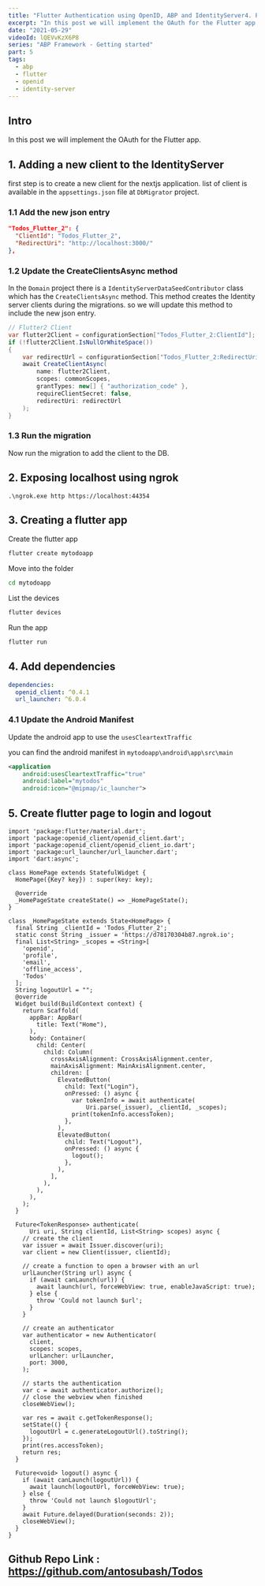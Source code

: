 ```yaml
---
title: "Flutter Authentication using OpenID, ABP and IdentityServer4. Part 5"
excerpt: "In this post we will implement the OAuth for the Flutter app."
date: "2021-05-29"
videoId: lQEVvKzX6P8
series: "ABP Framework - Getting started"
part: 5
tags:
  - abp
  - flutter
  - openid
  - identity-server
---
```

<TOCInline toc={props.toc} asDisclosure />

## Intro

In this post we will implement the OAuth for the Flutter app.

## 1. Adding a new client to the IdentityServer

first step is to create a new client for the nextjs application. list of client is available in the `appsettings.json` file at `DbMigrator` project.

### 1.1 Add the new json entry

```json
"Todos_Flutter_2": {
  "ClientId": "Todos_Flutter_2",
  "RedirectUri": "http://localhost:3000/"
},
```

### 1.2 Update the CreateClientsAsync method

In the `Domain` project there is a `IdentityServerDataSeedContributor` class which has the `CreateClientsAsync` method. This method creates the Identity server clients during the migrations. so we will update this method to include the new json entry.

```cs
// Flutter2 Client
var flutter2Client = configurationSection["Todos_Flutter_2:ClientId"];
if (!flutter2Client.IsNullOrWhiteSpace())
{
    var redirectUrl = configurationSection["Todos_Flutter_2:RedirectUri"];
    await CreateClientAsync(
        name: flutter2Client,
        scopes: commonScopes,
        grantTypes: new[] { "authorization_code" },
        requireClientSecret: false,
        redirectUri: redirectUrl
    );
}
```

### 1.3 Run the migration

Now run the migration to add the client to the DB.

## 2. Exposing localhost using ngrok

`.\ngrok.exe http https://localhost:44354`

## 3. Creating a flutter app

Create the flutter app

```bash
flutter create mytodoapp
```

Move into the folder

```bash
cd mytodoapp
```

List the devices

```bash
flutter devices
```

Run the app

```bash
flutter run
```

## 4. Add dependencies

```yaml
dependencies:
  openid_client: ^0.4.1
  url_launcher: ^6.0.4
```

### 4.1 Update the Android Manifest

Update the android app to use the `usesCleartextTraffic`

you can find the android manifest in `mytodoapp\android\app\src\main`

```xml
<application
    android:usesCleartextTraffic="true"
    android:label="mytodos"
    android:icon="@mipmap/ic_launcher">
```

## 5. Create flutter page to login and logout

```
import 'package:flutter/material.dart';
import 'package:openid_client/openid_client.dart';
import 'package:openid_client/openid_client_io.dart';
import 'package:url_launcher/url_launcher.dart';
import 'dart:async';

class HomePage extends StatefulWidget {
  HomePage({Key? key}) : super(key: key);

  @override
  _HomePageState createState() => _HomePageState();
}

class _HomePageState extends State<HomePage> {
  final String _clientId = 'Todos_Flutter_2';
  static const String _issuer = 'https://d78170304b87.ngrok.io';
  final List<String> _scopes = <String>[
    'openid',
    'profile',
    'email',
    'offline_access',
    'Todos'
  ];
  String logoutUrl = "";
  @override
  Widget build(BuildContext context) {
    return Scaffold(
      appBar: AppBar(
        title: Text("Home"),
      ),
      body: Container(
        child: Center(
          child: Column(
            crossAxisAlignment: CrossAxisAlignment.center,
            mainAxisAlignment: MainAxisAlignment.center,
            children: [
              ElevatedButton(
                child: Text("Login"),
                onPressed: () async {
                  var tokenInfo = await authenticate(
                      Uri.parse(_issuer), _clientId, _scopes);
                  print(tokenInfo.accessToken);
                },
              ),
              ElevatedButton(
                child: Text("Logout"),
                onPressed: () async {
                  logout();
                },
              ),
            ],
          ),
        ),
      ),
    );
  }

  Future<TokenResponse> authenticate(
      Uri uri, String clientId, List<String> scopes) async {
    // create the client
    var issuer = await Issuer.discover(uri);
    var client = new Client(issuer, clientId);

    // create a function to open a browser with an url
    urlLauncher(String url) async {
      if (await canLaunch(url)) {
        await launch(url, forceWebView: true, enableJavaScript: true);
      } else {
        throw 'Could not launch $url';
      }
    }

    // create an authenticator
    var authenticator = new Authenticator(
      client,
      scopes: scopes,
      urlLancher: urlLauncher,
      port: 3000,
    );

    // starts the authentication
    var c = await authenticator.authorize();
    // close the webview when finished
    closeWebView();

    var res = await c.getTokenResponse();
    setState(() {
      logoutUrl = c.generateLogoutUrl().toString();
    });
    print(res.accessToken);
    return res;
  }

  Future<void> logout() async {
    if (await canLaunch(logoutUrl)) {
      await launch(logoutUrl, forceWebView: true);
    } else {
      throw 'Could not launch $logoutUrl';
    }
    await Future.delayed(Duration(seconds: 2));
    closeWebView();
  }
}
```

## Github Repo Link : https://github.com/antosubash/Todos
